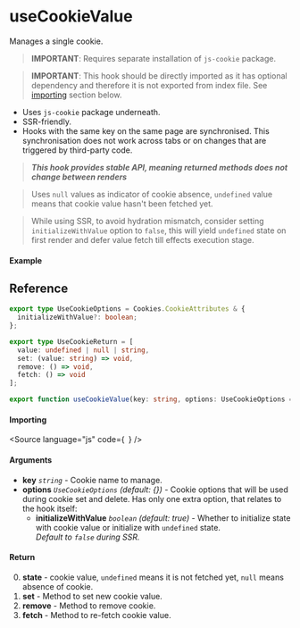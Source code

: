 
<Meta title="Side-effect/useCookieValue" component={Example} />

# useCookieValue

Manages a single cookie.

> **IMPORTANT**: Requires separate installation of `js-cookie` package.

> **IMPORTANT**: This hook should be directly imported as it has optional dependency and therefore
> it is not exported from index file. See [importing](#importing) section below.

- Uses `js-cookie` package underneath.
- SSR-friendly.
- Hooks with the same key on the same page are synchronised. This synchronisation does not work
  across tabs or on changes that are triggered by third-party code.

> **_This hook provides stable API, meaning returned methods does not change between renders_**

> Uses `null` values as indicator of cookie absence, `undefined` value means that cookie value
> hasn't been fetched yet.

> While using SSR, to avoid hydration mismatch, consider setting `initializeWithValue` option to
> `false`, this will yield `undefined` state on first render and defer value fetch till effects
> execution stage.

#### Example

<Canvas columns={3}>
  <Story story={Example} inline />
  <Story story={Example} inline />
  <Story story={Example} inline />
</Canvas>

## Reference

```ts
export type UseCookieOptions = Cookies.CookieAttributes & {
  initializeWithValue?: boolean;
};

export type UseCookieReturn = [
  value: undefined | null | string,
  set: (value: string) => void,
  remove: () => void,
  fetch: () => void
];

export function useCookieValue(key: string, options: UseCookieOptions = {}): UseCookieReturn;
```

#### Importing

<Source
  language="js"
  code={`
`}
/>

#### Arguments

- **key** _`string`_ - Cookie name to manage.
- **options** _`UseCookieOptions`_ _(default: {})_ - Cookie options that will be used during cookie
  set and delete. Has only one extra option, that relates to the hook itself:
  - **initializeWithValue** _`boolean`_ _(default: true)_ - Whether to initialize state with cookie
    value or initialize with `undefined` state.  
    _Default to `false` during SSR._

#### Return

0. **state** - cookie value, `undefined` means it is not fetched yet, `null` means absence of
   cookie.
1. **set** - Method to set new cookie value.
2. **remove** - Method to remove cookie.
3. **fetch** - Method to re-fetch cookie value.
